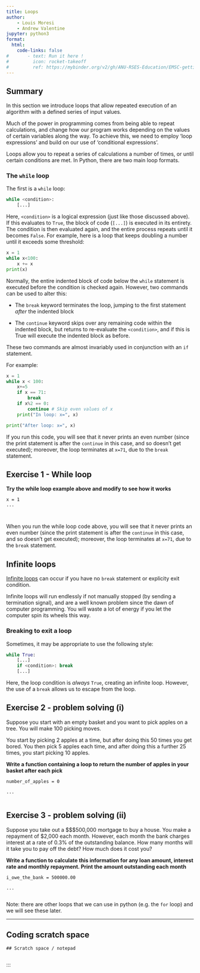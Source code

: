 ```yaml
---
title: Loops 
author: 
    - Louis Moresi
    - Andrew Valentine
jupyter: python3
format:
  html:
    code-links: false
#       - text: Run it here !
#         icon: rocket-takeoff
#         ref: https://mybinder.org/v2/gh/ANU-RSES-Education/EMSC-getting-going-with-python/HEAD?labpath=WebBook/Notebooks%2FBinderLandingPage.qmd
---
```


::: {.callout-note icon="false"}
# Summary

In this section we introduce loops that allow repeated execution of an algorithm with a defined series of input values. 
:::


Much of the power in programming comes from being able to repeat calculations, and change how our program works depending on the values of certain variables along the way. To achieve this, we need to employ 'loop expressions' and build on our use of 'conditional expressions'.


Loops allow you to repeat a series of calculations a number of times, or until certain conditions are met. In Python, there are two main loop formats. 

### The `while` loop

The first is a `while` loop:
```python
while <condition>:
    [...]
```
Here, `<condition>` is a logical expression (just like those discussed above). If this evaluates to `True`, the block of code (`[...]`) is executed in its entirety. The condition is then evaluated again, and the entire process repeats until it becomes `False`. For example, here is a loop that keeps doubling a number until it exceeds some threshold:

```python
x = 1
while x<100:
    x += x
print(x)
```

Normally, the entire indented block of code below the `while` statement is executed before the condition is checked again. However, two commands can be used to alter this:

  - The `break` keyword terminates the loop, jumping to the first statement *after* the indented block

  - The `continue` keyword skips over any remaining code within the indented block, but returns to re-evaluate the `<condition>`, and if this is True will execute the indented block as before.

These two commands are almost invariably used in conjunction with an `if` statement.

For example:
```python
x = 1
while x < 100:
    x+=5
    if x == 71: 
        break
    if x%2 == 0: 
        continue # Skip even values of x
    print("In loop: x=", x)

print("After loop: x=", x)
```
If you run this code, you will see that it never prints an even number (since the print statement is after the `continue` in this case, and so doesn't get executed); moreover, the loop terminates at `x=71`, due to the `break` statement.


::: {.callout-tip collapse="true" icon="false"}
## Exercise 1 - While loop 

**Try the while loop example above and modify to see how it works**

```pyodide-python

x = 1
...



```

When you run the while loop code above, you will see that it never prints an even number (since the print statement is after the `continue` in this case, and so doesn't get executed); moreover, the loop terminates at `x=71`, due to the `break` statement.
:::



::: {.callout-important  collapse=none icon="false"}

## Infinite loops

[Infinite loops](https://en.wikipedia.org/wiki/Infinite_loop) can occur if you have no `break` statement or explicity exit condition.

Infinite loops will run endlessly if not manually stopped (by sending a termination signal), and are a well known problem since the dawn of computer programming. You will waste a lot of energy if you let the computer spin its wheels this way.
:::

### Breaking to exit a loop

Sometimes, it may be appropriate to use the following style:

```python
while True:
    [...]
    if <condition>: break
    [...]
```
Here, the loop condition is *always* `True`, creating an infinite loop. However, the use of a `break` allows us to escape from the loop.



::: {.callout-tip collapse="true" icon="false"}
## Exercise 2 - problem solving (i)

Suppose you start with an empty basket and you want to pick apples on a tree. You will make 100 picking moves.

You start by picking 2 apples at a time, but after doing this 50 times you get bored. You then pick 5 apples each time, and after doing this a further 25 times, you start picking 10 apples.

**Write a function containing a loop to return the number of apples in your basket after each pick**

```pyodide-python

number_of_apples = 0

...


```

:::



::: {.callout-tip collapse="true" icon="false"}
## Exercise 3 - problem solving (ii)

Suppose you take out a $\$$500,000 mortgage to buy a house. You make a repayment of \$2,000 each month. However, each month the bank charges interest at a rate of 0.3% of the outstanding balance. How many months will it take you to pay off the debt? How much does it cost you?

**Write a function to calculate this information for any loan amount, interest rate and monthly repayment. Print the amount outstanding each month** 

```pyodide-python

i_owe_the_bank = 500000.00

...


```

:::


Note: there are other loops that we can use in python (e.g. the `for` loop) and we will see these later. 


---


::: {.callout-warning icon="false"}

## Coding scratch space

:::

```pyodide-python
## Scratch space / notepad


```
:::